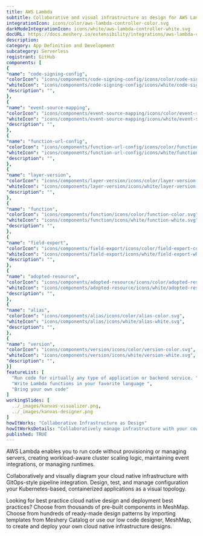 ```yaml
---
title: AWS Lambda
subtitle: Collaborative and visual infrastructure as design for AWS Lambda
integrationIcon: icons/color/aws-lambda-controller-color.svg
darkModeIntegrationIcon: icons/white/aws-lambda-controller-white.svg
docURL: https://docs.meshery.io/extensibility/integrations/aws-lambda-controller
description: 
category: App Definition and Development
subcategory: Serverless
registrant: GitHub
components: [
{
"name": "code-signing-config",
"colorIcon": "icons/components/code-signing-config/icons/color/code-signing-config-color.svg",
"whiteIcon": "icons/components/code-signing-config/icons/white/code-signing-config-white.svg",
"description": "",
},
{
"name": "event-source-mapping",
"colorIcon": "icons/components/event-source-mapping/icons/color/event-source-mapping-color.svg",
"whiteIcon": "icons/components/event-source-mapping/icons/white/event-source-mapping-white.svg",
"description": "",
},
{
"name": "function-url-config",
"colorIcon": "icons/components/function-url-config/icons/color/function-url-config-color.svg",
"whiteIcon": "icons/components/function-url-config/icons/white/function-url-config-white.svg",
"description": "",
},
{
"name": "layer-version",
"colorIcon": "icons/components/layer-version/icons/color/layer-version-color.svg",
"whiteIcon": "icons/components/layer-version/icons/white/layer-version-white.svg",
"description": "",
},
{
"name": "function",
"colorIcon": "icons/components/function/icons/color/function-color.svg",
"whiteIcon": "icons/components/function/icons/white/function-white.svg",
"description": "",
},
{
"name": "field-export",
"colorIcon": "icons/components/field-export/icons/color/field-export-color.svg",
"whiteIcon": "icons/components/field-export/icons/white/field-export-white.svg",
"description": "",
},
{
"name": "adopted-resource",
"colorIcon": "icons/components/adopted-resource/icons/color/adopted-resource-color.svg",
"whiteIcon": "icons/components/adopted-resource/icons/white/adopted-resource-white.svg",
"description": "",
},
{
"name": "alias",
"colorIcon": "icons/components/alias/icons/color/alias-color.svg",
"whiteIcon": "icons/components/alias/icons/white/alias-white.svg",
"description": "",
},
{
"name": "version",
"colorIcon": "icons/components/version/icons/color/version-color.svg",
"whiteIcon": "icons/components/version/icons/white/version-white.svg",
"description": "",
}]
featureList: [
  "Run code for virtually any type of application or backend service. ",
  "Write Lambda functions in your favorite language ",
  "Bring your own code"
]
workingSlides: [
  ../_images/kanvas-visualizer.png,
  ../_images/kanvas-designer.png
]
howItWorks: "Collaborative Infrastructure as Design"
howItWorksDetails: "Collaboratively manage infrastructure with your coworkers synchronously sharing the same designs."
published: TRUE
---
```

<p>
AWS Lambda enables you to run code without provisioning or managing servers, creating workload-aware cluster scaling logic, maintaining event integrations, or managing runtimes.
</p>
<p>
    Collaboratively and visually diagram your cloud native infrastructure with GitOps-style pipeline integration. Design, test, and manage configuration your Kubernetes-based, containerized applications as a visual topology.
</p>
<p>
    Looking for best practice cloud native design and deployment best practices? Choose from thousands of pre-built components in MeshMap. Choose from hundreds of ready-made design patterns by importing templates from Meshery Catalog or use our low code designer, MeshMap, to create and deploy your own cloud native infrastructure designs.
</p>
